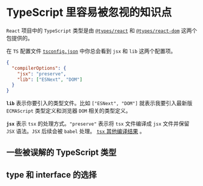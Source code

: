 # TypeScript 里容易被忽视的知识点

`React` 项目中的 `TypeScript` 类型是由 [`@types/react`](https://github.com/DefinitelyTyped/DefinitelyTyped/blob/master/types/react/index.d.ts) 和 [`@types/react-dom`](https://github.com/DefinitelyTyped/DefinitelyTyped/blob/master/types/react-dom/index.d.ts) 这两个包提供的。

在 `TS` 配置文件 [`tsconfig.json`](https://www.typescriptlang.org/tsconfig/) 中你总会看到 `jsx` 和 `lib` 这两个配置项。

```json
{
  "compilerOptions": {
    "jsx": "preserve",
    "lib": ["ESNext", "DOM"]
  }
}
```

**`lib`** 表示你要引入的类型文件。比如 `["ESNext", "DOM"]` 就表示我要引入最新版 `ECMAScript` 类型定义和浏览器 `DOM` 相关的类型定义。

**`jsx`** 表示 `tsx` 的处理方式。`"preserve"` 表示将 `tsx` 文件编译成 `jsx` 文件并保留 `JSX` 语法。`JSX` 后续会被 `babel` 处理。
[`tsx` 其他编译结果](https://www.typescriptlang.org/zh/play?noImplicitAny=false&jsx=1&pretty=true&filetype=ts#code/JYOwLgpgTgZghgYwgAgEIFcxgPYgApTYAOAzsgN4BQyyuAwgDbAIDWAXMgBQCUyAvAD5kAN2zAAJgG5qyBAAtgDcVAggOAUQYQAtqrCUAvpUoJcJMGkw4Q-LuVohGzFgBpZCpSpsGOGLLgJiEl5BChkVMHQoG04ZGgAeACMrXAcnVj5yeiZWAwE4mgp5RWVVI0LkeIB6ZP8QfJpuaQNpIA)
。

## 一些被误解的 TypeScript 类型

## type 和 interface 的选择
